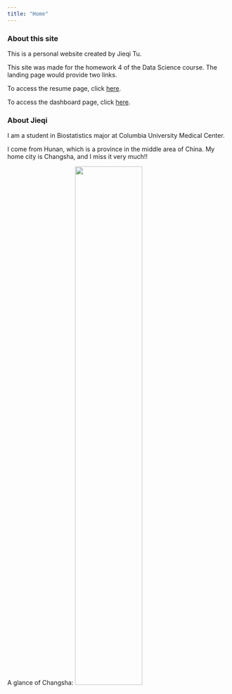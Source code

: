 ```yaml
---
title: "Home"
---
```


### About this site

This is a personal website created by Jieqi Tu.

This site was made for the homework 4 of the Data Science course. The landing page would provide two links.

To access the resume page, click [here](resume.html).

To access the dashboard page, click [here](dashboard.html). 

### About Jieqi

I am a student in Biostatistics major at Columbia University Medical Center.

I come from Hunan, which is a province in the middle area of China. My home city is Changsha, and I miss it very much!!

A glance of Changsha:
<img src="image/Changsha.jpg" style="width:55%">

